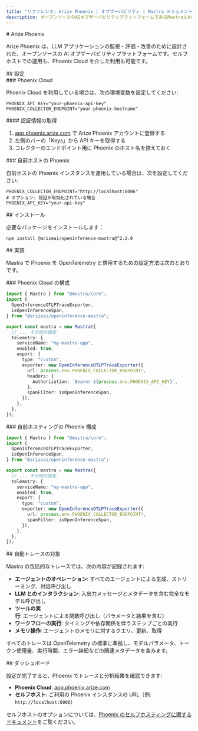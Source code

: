 ```yaml
---
title: "リファレンス: Arize Phoenix | オブザーバビリティ | Mastra ドキュメント"
description: オープンソースのAIオブザーバビリティプラットフォームであるMastraとArize Phoenixの統合方法を説明し、LLMアプリケーションの監視・評価に用いるためのドキュメント。
---
```


<div id="arize-phoenix">
  # Arize Phoenix
</div>

Arize Phoenix は、LLM アプリケーションの監視・評価・改善のために設計された、オープンソースの AI オブザーバビリティプラットフォームです。セルフホストでの運用も、Phoenix Cloud を介した利用も可能です。

<div id="configuration">
  ## 設定
</div>

<div id="phoenix-cloud">
  ### Phoenix Cloud
</div>

Phoenix Cloud を利用している場合は、次の環境変数を設定してください:

```env
PHOENIX_API_KEY="your-phoenix-api-key"
PHOENIX_COLLECTOR_ENDPOINT="your-phoenix-hostname"
```


<div id="getting-your-credentials">
  #### 認証情報の取得
</div>

1. [app.phoenix.arize.com](https://app.phoenix.arize.com/login) で Arize Phoenix アカウントに登録する
2. 左側のバーの「Keys」から API キーを取得する
3. コレクターのエンドポイント用に Phoenix のホスト名を控えておく

<div id="self-hosted-phoenix">
  ### 自前ホストの Phoenix
</div>

自前ホストの Phoenix インスタンスを運用している場合は、次を設定してください:

```env
PHOENIX_COLLECTOR_ENDPOINT="http://localhost:6006"
# オプション: 認証が有効化されている場合
PHOENIX_API_KEY="your-api-key"
```


<div id="installation">
  ## インストール
</div>

必要なパッケージをインストールします：

```bash
npm install @arizeai/openinference-mastra@^2.2.0
```


<div id="implementation">
  ## 実装
</div>

Mastra で Phoenix を OpenTelemetry と併用するための設定方法は次のとおりです。

<div id="phoenix-cloud-configuration">
  ### Phoenix Cloud の構成
</div>

```typescript
import { Mastra } from "@mastra/core";
import {
  OpenInferenceOTLPTraceExporter,
  isOpenInferenceSpan,
} from "@arizeai/openinference-mastra";

export const mastra = new Mastra({
  // ... その他の設定
  telemetry: {
    serviceName: "my-mastra-app",
    enabled: true,
    export: {
      type: "custom",
      exporter: new OpenInferenceOTLPTraceExporter({
        url: process.env.PHOENIX_COLLECTOR_ENDPOINT!,
        headers: {
          Authorization: `Bearer ${process.env.PHOENIX_API_KEY}`,
        },
        spanFilter: isOpenInferenceSpan,
      }),
    },
  },
});
```


<div id="self-hosted-phoenix-configuration">
  ### 自前ホスティングの Phoenix 構成
</div>

```typescript
import { Mastra } from "@mastra/core";
import {
  OpenInferenceOTLPTraceExporter,
  isOpenInferenceSpan,
} from "@arizeai/openinference-mastra";

export const mastra = new Mastra({
  // ... その他の設定
  telemetry: {
    serviceName: "my-mastra-app",
    enabled: true,
    export: {
      type: "custom",
      exporter: new OpenInferenceOTLPTraceExporter({
        url: process.env.PHOENIX_COLLECTOR_ENDPOINT!,
        spanFilter: isOpenInferenceSpan,
      }),
    },
  },
});
```


<div id="what-gets-automatically-traced">
  ## 自動トレースの対象
</div>

Mastra の包括的なトレースでは、次の内容が記録されます:

- **エージェントのオペレーション**: すべてのエージェントによる生成、ストリーミング、対話呼び出し
- **LLM とのインタラクション**: 入出力メッセージとメタデータを含む完全なモデル呼び出し
- **ツールの実行**: エージェントによる関数呼び出し（パラメータと結果を含む）
- **ワークフローの実行**: タイミングや依存関係を伴うステップごとの実行
- **メモリ操作**: エージェントのメモリに対するクエリ、更新、取得

すべてのトレースは OpenTelemetry の標準に準拠し、モデルパラメータ、トークン使用量、実行時間、エラー詳細などの関連メタデータを含みます。

<div id="dashboard">
  ## ダッシュボード
</div>

設定が完了すると、Phoenix でトレースと分析結果を確認できます:

- **Phoenix Cloud**: [app.phoenix.arize.com](https://app.phoenix.arize.com)
- **セルフホスト**: ご利用の Phoenix インスタンスの URL（例: `http://localhost:6006`）

セルフホストのオプションについては、[Phoenix のセルフホスティングに関するドキュメント](https://arize.com/docs/phoenix/self-hosting)をご覧ください。